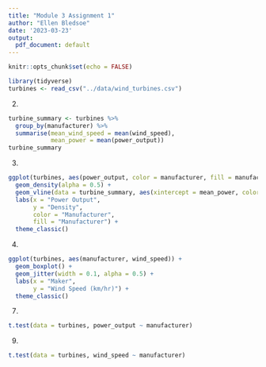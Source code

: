 ```yaml
---
title: "Module 3 Assignment 1"
author: "Ellen Bledsoe"
date: '2023-03-23'
output:
  pdf_document: default
---
```


```r
knitr::opts_chunk$set(echo = FALSE)
```


```r
library(tidyverse)
turbines <- read_csv("../data/wind_turbines.csv")
```


2.  

```r
turbine_summary <- turbines %>% 
  group_by(manufacturer) %>% 
  summarise(mean_wind_speed = mean(wind_speed),
            mean_power = mean(power_output))
turbine_summary
```

3.  

```r
ggplot(turbines, aes(power_output, color = manufacturer, fill = manufacturer)) +
  geom_density(alpha = 0.5) +
  geom_vline(data = turbine_summary, aes(xintercept = mean_power, color = manufacturer)) +
  labs(x = "Power Output",
       y = "Density",
       color = "Manufacturer",
       fill = "Manufacturer") +
  theme_classic()
```

4.  

```r
ggplot(turbines, aes(manufacturer, wind_speed)) +
  geom_boxplot() +
  geom_jitter(width = 0.1, alpha = 0.5) +
  labs(x = "Maker",
       y = "Wind Speed (km/hr)") +
  theme_classic()
```

7.  

```r
t.test(data = turbines, power_output ~ manufacturer)
```


9.  

```r
t.test(data = turbines, wind_speed ~ manufacturer)
```
